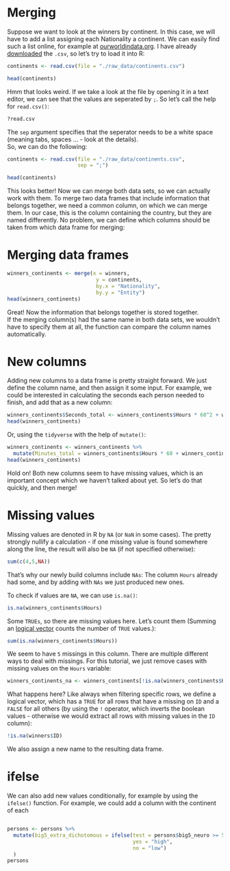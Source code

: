 # Merging
Suppose we want to look at the winners by continent. In this case, we will have to add a list assigning each Nationality a continent. We can easily find such a list online, for example at [ourworldindata.org](https://ourworldindata.org/grapher/continents-according-to-our-world-in-data).
I have already [downloaded](https://github.com/nickhaf/r_tutorial/tree/main/raw_data) the `.csv`, so let's try to load it into R:

```r
continents <- read.csv(file = "./raw_data/continents.csv")

head(continents)
```
Hmm that looks weird. If we take a look at the file by opening it in a text editor, we can see that the values are seperated by `;`. 
So let's call the help for `read.csv()`:
```r
?read.csv
```
The `sep` argument specifies that the seperator needs to be a white space (meaning tabs, spaces ... - look at the details).  
So, we can do the following:
```r
continents <- read.csv(file = "./raw_data/continents.csv", 
                       sep = ";")

head(continents)
```

This looks better! Now we can merge both data sets, so we can actually work with them.
To merge two data frames that include information that belongs together, we need a common column, on which we can merge them. 
In our case, this is the column containing the country, but they are named differently. No problem, we can define which columns should be taken from which data frame for merging:


# Merging data frames

```r
winners_continents <- merge(x = winners,
                             y = continents,
                             by.x = "Nationality", 
                             by.y = "Entity")
head(winners_continents)
```
Great! Now the information that belongs together is stored together.  
If the merging column(s) had the same name in both data sets, we wouldn't have to specify them at all, the function can compare the column names automatically. 

# New columns
Adding new columns to a data frame is pretty straight forward. We just define the column name, and then assign it some input.
For example, we could be interested in calculating the seconds each person needed to finish, and add that as a new column:

```r
winners_continents$Seconds_total <- winners_continents$Hours * 60^2 + winners_continents$Minutes * 60 + winners_continents$Seconds
head(winners_continents)
```

Or, using the `tidyverse` with the help of `mutate()`:

::: tidy
```r
winners_continents <- winners_continents %>%
  mutate(Minutes_total = winners_continents$Hours * 60 + winners_continents$Minutes * winners_continents$Seconds / 60)
head(winners_continents)
```
:::

Hold on! Both new columns seem to have missing values, which is an important concept which we haven't talked about yet. So let's do that quickly, and then merge!

# Missing values
Missing values are denoted in R by `NA` (or `NaN` in some cases).
The pretty strongly nullify a calculation - if one missing value is found somewhere along the line, the result will also be `NA` (if not specified otherwise):
```r
sum(c(4,5,NA))
```
That's why our newly build columns include `NAs`: The column `Hours` already had some, and by adding with `NAs` we just produced new ones. 

To check if values are `NA`, we can use `is.na()`:
```r
is.na(winners_continents$Hours)
```
Some `TRUEs`, so there are missing values here. Let's count them (Summing an [logical vector](https://nickhaf.github.io/r_tutorial/basics.html#comparisons-and-logical-operators) counts the number of `TRUE` values.):
```r
sum(is.na(winners_continents$Hours))
```
We seem to have `5` missings in this column. 
There are multiple different ways to deal with missings. For this tutorial, we just remove cases with missing values on the `Hours` variable:
```r
winners_continents_na <- winners_continents[!is.na(winners_continents$Hours), ]
```
What happens here? 
Like always when filtering specific rows, we define a logical vector, which has a `TRUE` for all rows that have a missing on `ID` and a `FALSE` for all others (by using the `!` operator, which inverts the boolean values - otherwise we would extract all rows with missing values in the `ID` column):

```r
!is.na(winners$ID)
```

We also assign a new name to the resulting data frame. 

# ifelse
We can also add new values conditionally, for example by using the `ifelse()` function. 
For example, we could add a column with the continent of each 

```r


```

::: tidy
```r
persons <- persons %>%
  mutate(big5_extra_dichotomous = ifelse(test = persons$big5_neuro >= 5/2,
                                         yes = "high",
                                         no = "low")
  )
persons
```
:::

